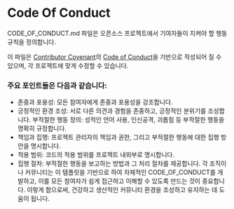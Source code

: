 # Code Of Conduct

CODE_OF_CONDUCT.md 파일은 오픈소스 프로젝트에서 기여자들이 지켜야 할 행동 규칙을 정의합니다.

이 파일은 [Contributor Covenant](https://www.contributor-covenant.org/)의 [Code of Conduct](https://www.contributor-covenant.org/version/2/0/code_of_conduct/)을 기반으로 작성되어 질 수 있으며, 각 프로젝트에 맞게 수정할 수 있습니다.

### 주요 포인트들은 다음과 같습니다:

- 존중과 포용성: 모든 참여자에게 존중과 포용성을 강조합니다.
- 긍정적인 환경 조성: 서로 다른 의견과 경험을 존중하고, 긍정적인 분위기를 조성합니다.
부적절한 행동 정의: 성적인 언어 사용, 인신공격, 괴롭힘 등 부적절한 행동을 명확히 규정합니다.
- 책임과 집행: 프로젝트 관리자의 책임과 권한, 그리고 부적절한 행동에 대한 집행 방안을 명시합니다.
- 적용 범위: 코드의 적용 범위를 프로젝트 내외부로 명시합니다.
- 집행 절차: 부적절한 행동을 보고하는 방법과 그 처리 절차를 제공합니다.
각 조직이나 커뮤니티는 이 템플릿을 기반으로 하여 자체적인 CODE_OF_CONDUCT를 개발하고, 이를 모든 참여자가 쉽게 접근하고 이해할 수 있도록 만드는 것이 중요합니다. 이렇게 함으로써, 건강하고 생산적인 커뮤니티 환경을 조성하고 유지하는 데 도움이 됩니다.